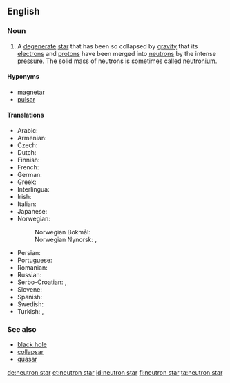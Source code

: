 ==English==
{{wikipedia}}

===Noun===
{{en-noun|head=[[neutron]] [[star]]}}

# {{context|star|lang=en}} A [[degenerate]] [[star]] that has been so collapsed by [[gravity]] that its [[electron]]s and [[proton|protons]] have been merged into [[neutron]]s by the intense [[pressure]]. The solid mass of neutrons is sometimes called [[neutronium]].

====Hyponyms====
* [[magnetar]]
* [[pulsar]]

====Translations====
{{trans-top|star composed of neutrons}}
* Arabic: {{t|ar|نجم نيوتروني}}
* Armenian: {{t|hy|նեյտրոնային աստղ|tr=neytronayin astł}}
* Czech: {{t|cs|neutronová hvězda|f}}
* Dutch: {{t+|nl|neutronenster|c}}
* Finnish: {{t+|fi|neutronitähti}}
* French: {{t+|fr|étoile à neutrons|f}}
* German: {{t+|de|Neutronenstern|m}}
* Greek: {{t|el|αστέρας νετρονίων|n}}
* Interlingua: {{t|ia|stella de neutrones}}
* Irish: {{t|ga|neodrónréalta|f}}
* Italian: {{t|it|stella neutronica|f}}
* Japanese: {{t|ja|中性子星|tr=chūseishi-sei|sc=Jpan}}
* Norwegian:
*: Norwegian Bokmål: {{t|nb|nøytronstjerne|m|f}}
*: Norwegian Nynorsk: {{t|nn|nøytronstjerne|f}}, {{t|nn|nøytronstjerna|f}}
{{trans-mid}}
* Persian: {{t|fa|ستاره نوترونی|sc=fa-Arab}}
* Portuguese: {{t|pt|estrela de nêutrons}}
* Romanian: {{t|ro|stea neutronică|f}}
* Russian: {{t|ru|нейтронная звезда|f|tr=n'ejtrónnaja zv'ezdá|sc=Cyrl}}
* Serbo-Croatian: {{t|sh|neutronska zvijezda}}, {{t|sh|neutronska zvezda}}
* Slovene: {{t|sl|nevtronska zvezda|f}}
* Spanish: {{t|es|estrella de neutrones|f}}
* Swedish: {{t+|sv|neutronstjärna}}
* Turkish: {{t|tr|nötron yıldızı}}, {{t|tr|ılıncık yıldızı}}
{{trans-bottom}}

===See also===
* [[black hole]]
* [[collapsar]]
* [[quasar]]

[[de:neutron star]]
[[et:neutron star]]
[[id:neutron star]]
[[fi:neutron star]]
[[ta:neutron star]]